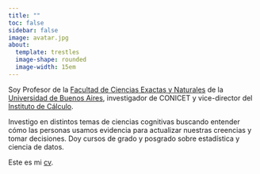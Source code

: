 ```yaml
---
title: ""
toc: false
sidebar: false
image: avatar.jpg
about:
  template: trestles
  image-shape: rounded
  image-width: 15em
---
```


Soy Profesor de la [Facultad de Ciencias Exactas y Naturales](http://www.exactas.uba.ar) de 
la [Universidad de Buenos Aires](http://www.uba.ar), investigador de CONICET y vice-director
del [Instituto de Cálculo](http://www.ic.fcen.uba.ar). 

Investigo en distintos temas de ciencias cognitivas buscando entender cómo las personas
usamos evidencia para actualizar nuestras creencias y tomar decisiones. Doy cursos de grado
y posgrado sobre estadística y ciencia de datos. 

Este es mi [cv](CV-Solovey.pdf).



